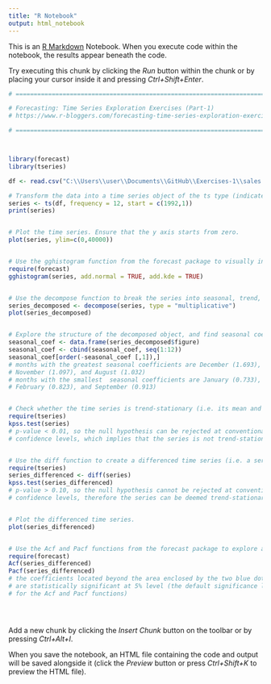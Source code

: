 ```yaml
---
title: "R Notebook"
output: html_notebook
---
```


This is an [R Markdown](http://rmarkdown.rstudio.com) Notebook. When you execute code within the notebook, the results appear beneath the code. 

Try executing this chunk by clicking the *Run* button within the chunk or by placing your cursor inside it and pressing *Ctrl+Shift+Enter*. 

```r
# ================================================================================

# Forecasting: Time Series Exploration Exercises (Part-1)
# https://www.r-bloggers.com/forecasting-time-series-exploration-exercises-part-1/

# ================================================================================



library(forecast)
library(tseries)

df <- read.csv("C:\\Users\\user\\Documents\\GitHub\\Exercises-1\\sales.csv")

# Transform the data into a time series object of the ts type (indicate that the data is monthly, and the starting period is January 1992). Print the data.
series <- ts(df, frequency = 12, start = c(1992,1))
print(series)


# Plot the time series. Ensure that the y axis starts from zero.
plot(series, ylim=c(0,40000))


# Use the gghistogram function from the forecast package to visually inspect the distribution of time series values. Add a kernel density estimate and a normal density function to the plot.
require(forecast)
gghistogram(series, add.normal = TRUE, add.kde = TRUE)


# Use the decompose function to break the series into seasonal, trend, and irregular components (apply multiplicative decomposition). Plot the decomposed series.
series_decomposed <- decompose(series, type = "multiplicative")
plot(series_decomposed)


# Explore the structure of the decomposed object, and find seasonal coefficients (multiples). Identify the three months with the greatest coefficients, and the three months with the smallest coefficients. (Note that the coefficients are equal in different years).
seasonal_coef <- data.frame(series_decomposed$figure)
seasonal_coef <- cbind(seasonal_coef, seq(1:12))
seasonal_coef[order(-seasonal_coef [,1]),]
# months with the greatest seasonal coefficients are December (1.693),
# November (1.097), and August (1.032)
# months with the smallest  seasonal coefficients are January (0.733),
# February (0.823), and September (0.913)


# Check whether the time series is trend-stationary (i.e. its mean and variance are constant with respect to a trend) using the function kpss.test from the tseries package. (Note that the null hypothesis of the test is that the series is trend-stationary).
require(tseries)
kpss.test(series)
# p-value < 0.01, so the null hypothesis can be rejected at conventional 
# confidence levels, which implies that the series is not trend-stationary.


# Use the diff function to create a differenced time series (i.e. a series that includes differences between the values of the original series), and test it for trend stationarity.
require(tseries)
series_differenced <- diff(series)
kpss.test(series_differenced)
# p-value > 0.10, so the null hypothesis cannot be rejected at conventional 
# confidence levels, therefore the series can be deemed trend-stationary.


# Plot the differenced time series.
plot(series_differenced)


# Use the Acf and Pacf functions from the forecast package to explore autocorrelation of the differenced series. Find at which lags correlation between lagged values is statistically significant at 5% level.
require(forecast)
Acf(series_differenced)
Pacf(series_differenced)
# the coefficients located beyond the area enclosed by the two blue dotted lines
# are statistically significant at 5% level (the default significance level
# for the Acf and Pacf functions)





```

Add a new chunk by clicking the *Insert Chunk* button on the toolbar or by pressing *Ctrl+Alt+I*.

When you save the notebook, an HTML file containing the code and output will be saved alongside it (click the *Preview* button or press *Ctrl+Shift+K* to preview the HTML file).
